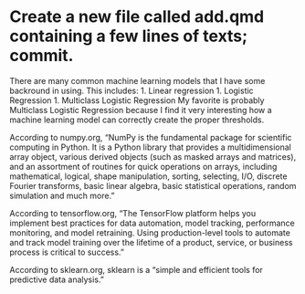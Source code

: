 # Create a new file called add.qmd containing a few lines of texts; commit.

There are many common machine learning models that I have some backround in using.
This includes:
1. Linear regression
1. Logistic Regression
1. Multiclass Logistic Regression
My favorite is probably Multiclass Logistic Regression because I find it very interesting how a machine learning model can correctly create the proper thresholds.

According to numpy.org, "NumPy is the fundamental package for scientific computing in Python. It is a Python library that provides a multidimensional array object, various derived objects (such as masked arrays and matrices), and an assortment of routines for quick operations on arrays, including mathematical, logical, shape manipulation, sorting, selecting, I/O, discrete Fourier transforms, basic linear algebra, basic statistical operations, random simulation and much more."

According to tensorflow.org, "The TensorFlow platform helps you implement best practices for data automation, model tracking, performance monitoring, and model retraining. Using production-level tools to automate and track model training over the lifetime of a product, service, or business process is critical to success."

According to sklearn.org, sklearn is a "simple and efficient tools for predictive data analysis."

